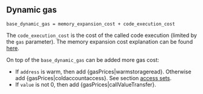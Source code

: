 ## Dynamic gas

    base_dynamic_gas = memory_expansion_cost + code_execution_cost

The `code_execution_cost` is the cost of the called code execution (limited by the `gas` parameter).
The memory expansion cost explanation can be found [here](/about).

On top of the `base_dynamic_gas` can be added more gas cost:
 - If `address` is warm, then add {gasPrices|warmstorageread}. Otherwise add {gasPrices|coldaccountaccess}. See section [access sets](/about).
 - If `value` is not 0, then add {gasPrices|callValueTransfer}.
